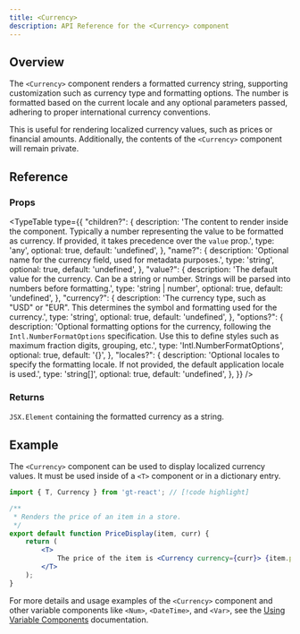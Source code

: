 ```yaml
---
title: <Currency>
description: API Reference for the <Currency> component
---
```


## Overview

The `<Currency>` component renders a formatted currency string, supporting customization such as currency type and formatting options.
The number is formatted based on the current locale and any optional parameters passed, adhering to proper international currency conventions.

This is useful for rendering localized currency values, such as prices or financial amounts.
Additionally, the contents of the `<Currency>` component will remain private.

## Reference

### Props

<TypeTable
  type={{
    "children?": {
        description:
            'The content to render inside the component. Typically a number representing the value to be formatted as currency. If provided, it takes precedence over the `value` prop.',
        type: 'any',
        optional: true,
        default: 'undefined',
    },
    "name?": {
        description:
            'Optional name for the currency field, used for metadata purposes.',
        type: 'string',
        optional: true,
        default: 'undefined',
    },
    "value?": {
        description:
            'The default value for the currency. Can be a string or number. Strings will be parsed into numbers before formatting.',
        type: 'string | number',
        optional: true,
        default: 'undefined',
    },
    "currency?": {
        description:
            'The currency type, such as "USD" or "EUR". This determines the symbol and formatting used for the currency.',
        type: 'string',
        optional: true,
        default: 'undefined',
    },
    "options?": {
        description:
            'Optional formatting options for the currency, following the `Intl.NumberFormatOptions` specification. Use this to define styles such as maximum fraction digits, grouping, etc.',
        type: 'Intl.NumberFormatOptions',
        optional: true,
        default: '{}',
    },
    "locales?": {
        description:
            'Optional locales to specify the formatting locale. If not provided, the default application locale is used.',
        type: 'string[]',
        optional: true,
        default: 'undefined',
    },
  }}
/>

### Returns

`JSX.Element` containing the formatted currency as a string.

## Example

The `<Currency>` component can be used to display localized currency values.
It must be used inside of a `<T>` component or in a dictionary entry.

```jsx title="PriceDisplay.jsx" copy
import { T, Currency } from 'gt-react'; // [!code highlight]

/**
 * Renders the price of an item in a store.
 */
export default function PriceDisplay(item, curr) {
    return (
        <T>
            The price of the item is <Currency currency={curr}> {item.price} </Currency>. // [!code highlight]
        </T>
    );
}
```

For more details and usage examples of the `<Currency>` component and other variable components like `<Num>`, `<DateTime>`, and `<Var>`,
see the [Using Variable Components](/docs/react/reference/using-variable-components) documentation.
